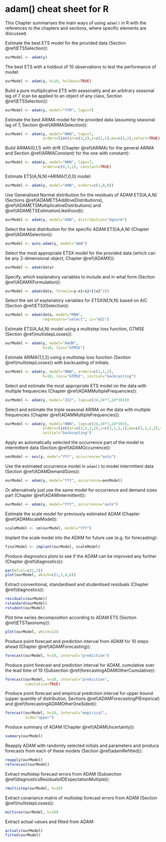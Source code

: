 # adam() cheat sheet for R {#cheatSheet}
This Chapter summarises the main ways of using `adam()` in R with the references to the chapters and sections, where specific elements are discussed.

Estimate the best ETS model for the provided data (Section \@ref(ETSSelection)):
```r
ourModel <- adam(y)
```

The best ETS with a holdout of 10 observations to test the performance of model:
```r
ourModel <- adam(y, h=10, holdout=TRUE)
```

Build a pure multiplicative ETS with seasonality and an arbitrary seasonal lag of 7 (can be applied to an object of any class, Section \@ref(ETSSelection)):
```r
ourModel <- adam(y, model="YYM", lags=7)
```

Estimate the best ARIMA model for the provided data (assuming seasonal lag of 7, Section \@ref(ARIMASelection)):
```r
ourModel <- adam(y, model="NNN", lags=7,
                 orders=list(ar=c(3,2),i=c(2,1),ma=c(3,2),select=TRUE))
```

Build ARIMA(0,1,1) with drift (Chapter \@ref(ARIMA) for the general ARIMA and Section \@ref(ARMAConstant) for the one with constant):
```r
ourModel <- adam(y, model="NNN", lags=7,
                 orders=c(0,1,1), constant=TRUE)
```

Estimate ETS(A,N,N)+ARIMA(1,0,0) model:
```r
ourModel <- adam(y, model="ANN", orders=c(1,0,0))
```

Use Generalised Normal distribution for the residuals of ADAM ETS(A,A,N) (Sections \@ref(ADAMETSAdditiveDistributions), \@ref(ADAMETSMultiplicativeDistributions) and \@ref(ADAMETSEstimationLikelihood)):
```r
ourModel <- adam(y, model="AAN", distribution="dgnorm")
```

Select the best distribution for the specific ADAM ETS(A,A,N) (Chapter \@ref(ADAMSelection)):
```r
ourModel <- auto.adam(y, model="AAN")
```

Select the most appropriate ETSX model for the provided data (which can be any 2-dimensional object, Chapter \@ref(ADAMX)):
```r
ourModel <- adam(data)
```

Specify, which explanatory variables to include and in what form (Section \@ref(ADAMXFormulation)):
```r
ourModel <- adam(data, formula=y~x1+x2+I(x2^2))
```

Select the set of explanatory variables for ETSX(M,N,N) based on AIC (Section \@ref(ETSXSelection)):
```r
ourModel <- adam(data, model="MNN",
                 regressors="select", ic="AIC")
```

Estimate ETS(A,Ad,N) model using a multistep loss function, GTMSE (Section \@ref(multistepLosses)):
```r
ourModel <- adam(y, model="AAdN",
                 h=10, loss="GTMSE")
```

Estimate ARIMA(1,1,2) using a multistep loss function (Section \@ref(multistepLosses)) with backcasting of initials:
```r
ourModel <- adam(y, model="NNN", orders=c(1,1,2),
                 h=10, loss="GTMSE", initial="backcasting")
```

Select and estimate the most appropriate ETS model on the data with multiple frequencies (Chapter \@ref(ADAMMultipleFrequencies)):
```r
ourModel <- adam(y, model="ZXZ", lags=c(24,24*7,24*365))
```

Select and estimate the triple seasonal ARIMA on the data with multiple frequencies (Chapter \@ref(ADAMMultipleFrequencies)):
```r
ourModel <- adam(y, model="NNN", lags=c(24,24*7,24*365),
                 orders=list(ar=c(3,2,2,2),i=c(2,1,1,1),ma=c(3,2,2,2),select=TRUE),
                 initial="backcasting")
```

Apply an automatically selected the occurrence part of the model to intermittent data (Section \@ref(ADAMOccurrence)):
```r
oesModel <- oes(y, model="YYY", occurrence="auto")
```

Use the estimated occurrence model in `adam()` to model intermittent data (Section \@ref(ADAMDemandSizes)):
```r
ourModel <- adam(y, model="YYY", occurrence=oesModel)
```

Or alternatively just use the same model for occurrence and demand sizes part (Chapter \@ref(ADAMIntermittent)):
```r
ourModel <- adam(y, model="YYY", occurrence="auto")
```

Estimate the scale model for previously estimated ADAM (Chapter \@ref(ADAMscaleModel)):
```r
scaleModel <- sm(ourModel, model="YYY")
```

Implant the scale model into the ADAM for future use (e.g. for forecasting):
```r
finalModel <- implant(ourModel, scaleModel)
```

Produce diagnostics plots to see if the ADAM can be improved any further (Chapter \@ref(diagnostics)):
```r
par(mfcol=c(2,2))
plot(ourModel, which=c(1,2,4,6))
```

Extract conventional, standardised and studentised residuals (Chapter \@ref(diagnostics)):
```r
residuals(ourModel)
rstandard(ourModel)
rstudent(ourModel)
```

Plot time series decomposition according to ADAM ETS (Section \@ref(ETSTaxonomy)):
```r
plot(ourModel, which=12)
```

Produce point forecast and prediction interval from ADAM for 10 steps ahead (Chapter \@ref(ADAMForecasting)):
```r
forecast(ourModel, h=10, interval="prediction")
```

Produce point forecast and prediction interval for ADAM, cumulative over the lead time of 10 (Subsection \@ref(forecastingADAMOtherCumulative)):
```r
forecast(ourModel, h=10, interval="prediction",
         cumulative=TRUE)
```

Produce point forecast and empirical prediction interval for upper bound (upper quantile of distribution, Sections \@ref(ADAMForecastingPIEmpirical) and \@ref(forecastingADAMOtherOneSided)):
```r
forecast(ourModel, h=10, interval="empirical",
         side="upper")
```

Produce summary of ADAM (Chapter \@ref(ADAMUncertainty)):
```r
summary(ourModel)
```

Reapply ADAM with randomly selected initials and parameters and produce forecasts from each of these models (Section \@ref(adamRefitted)):
```r
reapply(ourModel)
reforecast(ourModel)
```

Extract multistep forecast errors from ADAM (Subsection \@ref(diagnosticsResidualsIIDExpectationMultiple)):
```r
rmultistep(ourModel, h=10)
```

Extract covariance matrix of multistep forecast errors from ADAM (Section \@ref(multistepLosses)):
```r
multicov(ourModel, h=10)
```

Extract actual values and fitted from ADAM:
```r
actuals(ourModel)
fitted(ourModel)
```
